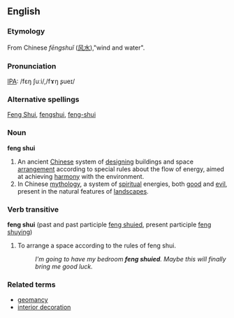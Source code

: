 ==English==
===Etymology===
From Chinese ''fēngshuǐ'' ([[风水]]),"wind and water".
===Pronunciation===
[[IPA]]: /fɛŋ ʃuːi/,/fɤŋ ʂueɪ/
===Alternative spellings===
[[Feng Shui]], [[fengshui]], [[feng-shui]]
===Noun===
'''feng shui'''
# An ancient [[Chinese]] system of [[design]]ing buildings and space [[arrangement]] according to special rules about the flow of energy, aimed at achieving [[harmony]] with the environment.
# In Chinese [[mythology]], a system of [[spiritual]] energies, both [[good]] and [[evil]], present in the natural features of [[landscape]]s.
===Verb transitive===
'''feng shui'''  (past and past participle [[feng shuied]], present participle [[feng shuying]])
# To arrange a space according to the rules of feng shui.
#: ''I'm going to have my bedroom '''feng shuied'''. Maybe this will finally bring me good luck.''

===Related terms===
*[[geomancy]]
*[[interior decoration]]